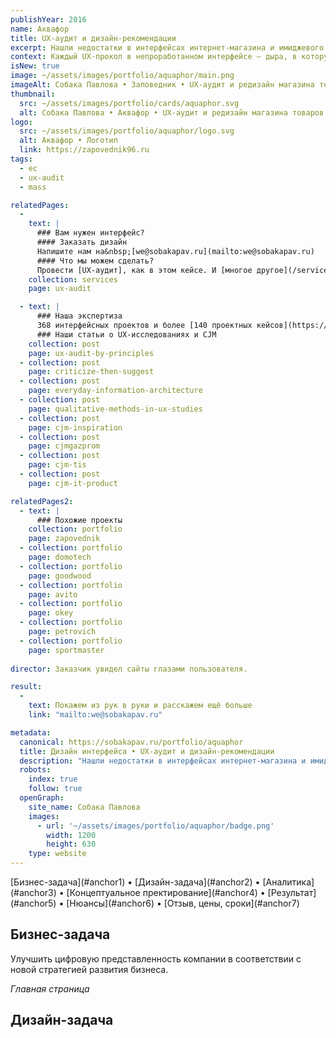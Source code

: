 ```yaml
---
publishYear: 2016
name: Аквафор
title: UX-аудит и дизайн-рекомендации
excerpt: Нашли недостатки в интерфейсах интернет-магазина и имиджевого сайта и придумали, как их исправить.
context: Каждый UX-прокол в непроработанном интерфейсе — дыра, в которую утекают и время с вниманием пользователя, и недополученная прибыль бизнеса. Компания «Аквафор» решила убедиться, что их сайты не протекают.
isNew: true
image: ~/assets/images/portfolio/aquaphor/main.png
imageAlt: Собака Павлова • Заповедник • UX-аудит и редизайн магазина товаров для животных
thumbnail:
  src: ~/assets/images/portfolio/cards/aquaphor.svg
  alt: Собака Павлова • Аквафор • UX-аудит и редизайн магазина товаров для животных
logo:
  src: ~/assets/images/portfolio/aquaphor/logo.svg
  alt: Аквафор • Логотип
  link: https://zapovednik96.ru
tags:
  - ec
  - ux-audit
  - mass

relatedPages:
  -
    text: |
      ### Вам нужен интерфейс?
      #### Заказать дизайн
      Напишите нам на&nbsp;[we@sobakapav.ru](mailto:we@sobakapav.ru) 
      #### Что мы можем сделать?
      Провести [UX-аудит], как в этом кейсе. И [многое другое](/services). 
    collection: services
    page: ux-audit

  - text: |
      ### Наша экспертиза
      368 интерфейсных проектов и более [140 проектных кейсов](https://sobakapav.ru/portfolio).
      ### Наши статьи о UX-исследованиях и CJM
    collection: post
    page: ux-audit-by-principles
  - collection: post
    page: criticize-then-suggest
  - collection: post
    page: everyday-information-architecture
  - collection: post
    page: qualitative-methods-in-ux-studies
  - collection: post
    page: cjm-inspiration
  - collection: post
    page: cjmgazprom
  - collection: post
    page: cjm-tis
  - collection: post
    page: cjm-it-product

relatedPages2:
  - text: |
      ### Похожие проекты
    collection: portfolio
    page: zapovednik
  - collection: portfolio
    page: domotech
  - collection: portfolio
    page: goodwood
  - collection: portfolio
    page: avito
  - collection: portfolio
    page: okey
  - collection: portfolio
    page: petrovich
  - collection: portfolio
    page: sportmaster     
  
director: Заказчик увидел сайты глазами пользователя.

result:
  -
    text: Покажем из рук в руки и расскажем ещё больше
    link: "mailto:we@sobakapav.ru"

metadata:
  canonical: https://sobakapav.ru/portfolio/aquaphor
  title: Дизайн интерфейса • UX-аудит и дизайн-рекомендации
  description: "Нашли недостатки в интерфейсах интернет-магазина и имиджевого сайта и придумали, как их исправить."
  robots:
    index: true
    follow: true
  openGraph:
    site_name: Собака Павлова
    images:
      - url: '~/assets/images/portfolio/aquaphor/badge.png'
        width: 1200
        height: 630
    type: website
---
```



<TOC>
[Бизнес-задача](#anchor1) • [Дизайн-задача](#anchor2) • [Аналитика](#anchor3) • [Концептуальное пректирование](#anchor4) • [Результат](#anchor5) • [Нюансы](#anchor6) • [Отзыв, цены, сроки](#anchor7)
</TOC>

## <a name="anchor1" />Бизнес-задача

Улучшить цифровую представленность компании в соответствии с новой стратегией развития бизнеса.

_Главная страница_

## <a name="anchor2" />Дизайн-задача



## <a name="anchor7" />
